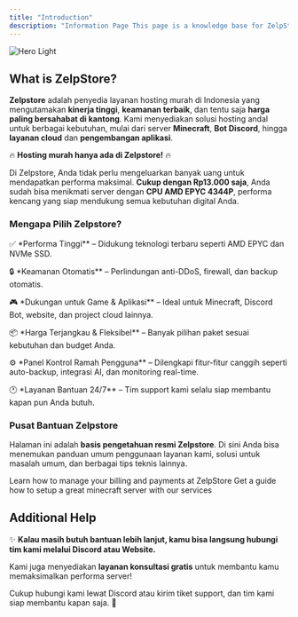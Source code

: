 ```yaml
---
title: "Introduction"
description: "Information Page This page is a knowledge base for ZelpStore and other hosting services."
---
```


<img
  className="block dark:hidden"
  src="/images/hero-light.png"
  alt="Hero Light"
/>

## What is ZelpStore?

**Zelpstore** adalah penyedia layanan hosting murah di Indonesia yang mengutamakan **kinerja tinggi**, **keamanan terbaik**, dan tentu saja **harga paling bersahabat di kantong**. Kami menyediakan solusi hosting andal untuk berbagai kebutuhan, mulai dari server **Minecraft**, **Bot Discord**, hingga **layanan cloud** dan **pengembangan aplikasi**.

🔥 **Hosting murah hanya ada di Zelpstore\!** 🔥

Di Zelpstore, Anda tidak perlu mengeluarkan banyak uang untuk mendapatkan performa maksimal. **Cukup dengan Rp13.000 saja**, Anda sudah bisa menikmati server dengan **CPU AMD EPYC 4344P**, performa kencang yang siap mendukung semua kebutuhan digital Anda.

### Mengapa Pilih Zelpstore?

✅ \*Performa Tinggi\*\* – Didukung teknologi terbaru seperti AMD EPYC dan NVMe SSD.

🔒 \*Keamanan Otomatis\*\* – Perlindungan anti-DDoS, firewall, dan backup otomatis.

🎮 \*Dukungan untuk Game & Aplikasi\*\* – Ideal untuk Minecraft, Discord Bot, website, dan project cloud lainnya.

📦 \*Harga Terjangkau & Fleksibel\*\* – Banyak pilihan paket sesuai kebutuhan dan budget Anda.

⚙️ \*Panel Kontrol Ramah Pengguna\*\* – Dilengkapi fitur-fitur canggih seperti auto-backup, integrasi AI, dan monitoring real-time.

🕐 \*Layanan Bantuan 24/7\*\* – Tim support kami selalu siap membantu kapan pun Anda butuh.

### Pusat Bantuan Zelpstore

Halaman ini adalah **basis pengetahuan resmi Zelpstore**. Di sini Anda bisa menemukan panduan umum penggunaan layanan kami, solusi untuk masalah umum, dan berbagai tips teknis lainnya.

<CardGroup cols={2}>
  <Card title="Billing Guide" icon="credit-card" iconType="regular" href="https://mintlify.com/billing/how-to-buy">
    Learn how to manage your billing and payments at ZelpStore
  </Card>
  <Card title="Server Tutorial" icon="gear" href="https://docs.zelpstore.my.id/server/intro">
    Get a guide how to setup a great minecraft server with our services
  </Card>
</CardGroup>

## **Additional Help**

✨ **Kalau masih butuh bantuan lebih lanjut, kamu bisa langsung hubungi tim kami melalui Discord atau Website.**

Kami juga menyediakan **layanan konsultasi gratis** untuk membantu kamu memaksimalkan performa server\!

Cukup hubungi kami lewat Discord atau kirim tiket support, dan tim kami siap membantu kapan saja. 🚀